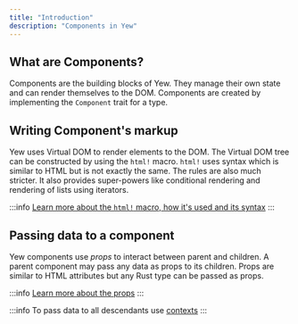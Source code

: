 ```yaml
---
title: "Introduction"
description: "Components in Yew"
---
```


## What are Components?

Components are the building blocks of Yew. They manage their own state and can render themselves to the DOM.
Components are created by implementing the `Component` trait for a type.

## Writing Component's markup

Yew uses Virtual DOM to render elements to the DOM. The Virtual DOM tree can be constructed by using the
`html!` macro. `html!` uses syntax which is similar to HTML but is not exactly the same. The rules are also
much stricter. It also provides super-powers like conditional rendering and rendering of lists using iterators.

:::info
[Learn more about the `html!` macro, how it's used and its syntax](./html)
:::

## Passing data to a component

Yew components use _props_ to interact between parent and children. A parent component may pass any data as props to
its children. Props are similar to HTML attributes but any Rust type can be passed as props.

:::info
[Learn more about the props](./properties)
:::

:::info
To pass data to all descendants use [contexts](./contexts)
:::
